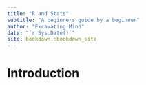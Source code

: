 ```yaml
--- 
title: "R and Stats"
subtitle: "A beginners guide by a beginner"
author: "Excavating Mind"
date: "`r Sys.Date()`"
site: bookdown::bookdown_site
---
```


# Introduction 

